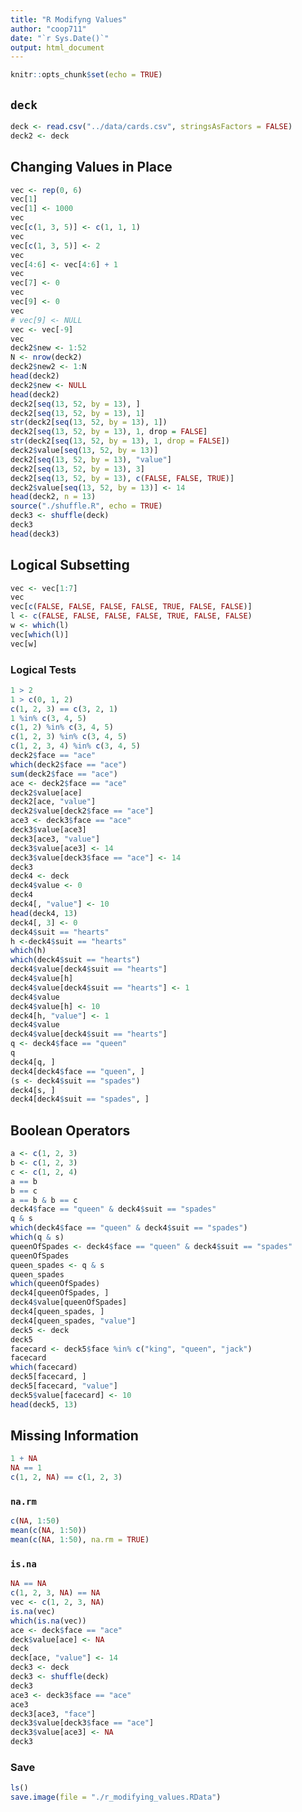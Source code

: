 ```yaml
---
title: "R Modifyng Values"
author: "coop711"
date: "`r Sys.Date()`"
output: html_document
---
```


```r
knitr::opts_chunk$set(echo = TRUE)
```

## `deck`

```r
deck <- read.csv("../data/cards.csv", stringsAsFactors = FALSE)
deck2 <- deck
```

## Changing Values in Place

```r
vec <- rep(0, 6)
vec[1]
vec[1] <- 1000
vec
vec[c(1, 3, 5)] <- c(1, 1, 1)
vec
vec[c(1, 3, 5)] <- 2
vec
vec[4:6] <- vec[4:6] + 1
vec
vec[7] <- 0
vec
vec[9] <- 0
vec
# vec[9] <- NULL
vec <- vec[-9]
vec
deck2$new <- 1:52
N <- nrow(deck2)
deck2$new2 <- 1:N
head(deck2)
deck2$new <- NULL
head(deck2)
deck2[seq(13, 52, by = 13), ]
deck2[seq(13, 52, by = 13), 1]
str(deck2[seq(13, 52, by = 13), 1])
deck2[seq(13, 52, by = 13), 1, drop = FALSE]
str(deck2[seq(13, 52, by = 13), 1, drop = FALSE])
deck2$value[seq(13, 52, by = 13)]
deck2[seq(13, 52, by = 13), "value"]
deck2[seq(13, 52, by = 13), 3]
deck2[seq(13, 52, by = 13), c(FALSE, FALSE, TRUE)]
deck2$value[seq(13, 52, by = 13)] <- 14
head(deck2, n = 13)
source("./shuffle.R", echo = TRUE)
deck3 <- shuffle(deck)
deck3
head(deck3)
```

## Logical Subsetting

```r
vec <- vec[1:7]
vec
vec[c(FALSE, FALSE, FALSE, FALSE, TRUE, FALSE, FALSE)]
l <- c(FALSE, FALSE, FALSE, FALSE, TRUE, FALSE, FALSE)
w <- which(l)
vec[which(l)]
vec[w]
```

### Logical Tests

```r
1 > 2
1 > c(0, 1, 2)
c(1, 2, 3) == c(3, 2, 1)
1 %in% c(3, 4, 5)
c(1, 2) %in% c(3, 4, 5)
c(1, 2, 3) %in% c(3, 4, 5)
c(1, 2, 3, 4) %in% c(3, 4, 5)
deck2$face == "ace"
which(deck2$face == "ace")
sum(deck2$face == "ace")
ace <- deck2$face == "ace"
deck2$value[ace]
deck2[ace, "value"]
deck2$value[deck2$face == "ace"]
ace3 <- deck3$face == "ace"
deck3$value[ace3]
deck3[ace3, "value"]
deck3$value[ace3] <- 14
deck3$value[deck3$face == "ace"] <- 14
deck3
deck4 <- deck
deck4$value <- 0
deck4
deck4[, "value"] <- 10
head(deck4, 13)
deck4[, 3] <- 0
deck4$suit == "hearts"
h <-deck4$suit == "hearts"
which(h)
which(deck4$suit == "hearts")
deck4$value[deck4$suit == "hearts"]
deck4$value[h]
deck4$value[deck4$suit == "hearts"] <- 1
deck4$value
deck4$value[h] <- 10
deck4[h, "value"] <- 1
deck4$value
deck4$value[deck4$suit == "hearts"]
q <- deck4$face == "queen"
q
deck4[q, ]
deck4[deck4$face == "queen", ]
(s <- deck4$suit == "spades")
deck4[s, ]
deck4[deck4$suit == "spades", ]
```

## Boolean Operators

```r
a <- c(1, 2, 3)
b <- c(1, 2, 3)
c <- c(1, 2, 4)
a == b
b == c
a == b & b == c
deck4$face == "queen" & deck4$suit == "spades"
q & s
which(deck4$face == "queen" & deck4$suit == "spades")
which(q & s)
queenOfSpades <- deck4$face == "queen" & deck4$suit == "spades"
queenOfSpades
queen_spades <- q & s
queen_spades
which(queenOfSpades)
deck4[queenOfSpades, ]
deck4$value[queenOfSpades]
deck4[queen_spades, ]
deck4[queen_spades, "value"]
deck5 <- deck
deck5
facecard <- deck5$face %in% c("king", "queen", "jack")
facecard
which(facecard)
deck5[facecard, ]
deck5[facecard, "value"]
deck5$value[facecard] <- 10
head(deck5, 13)
```

## Missing Information

```r
1 + NA
NA == 1
c(1, 2, NA) == c(1, 2, 3)
```

### `na.rm`

```r
c(NA, 1:50)
mean(c(NA, 1:50))
mean(c(NA, 1:50), na.rm = TRUE)
```

### `is.na`

```r
NA == NA
c(1, 2, 3, NA) == NA
vec <- c(1, 2, 3, NA)
is.na(vec)
which(is.na(vec))
ace <- deck$face == "ace"
deck$value[ace] <- NA
deck
deck[ace, "value"] <- 14
deck3 <- deck
deck3 <- shuffle(deck)
deck3
ace3 <- deck3$face == "ace"
ace3
deck3[ace3, "face"]
deck3$value[deck3$face == "ace"]
deck3$value[ace3] <- NA
deck3
```
### Save

```r
ls()
save.image(file = "./r_modifying_values.RData")
```